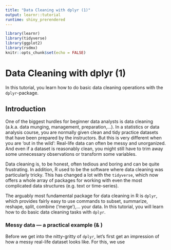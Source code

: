 ```yaml
---
title: "Data Cleaning with dplyr (1)"
output: learnr::tutorial
runtime: shiny_prerendered
---
```


```r
library(learnr)
library(tidyverse)
library(ggplot2)
library(rsdmx)
knitr::opts_chunk$set(echo = FALSE)


```

# Data Cleaning with dplyr (1)

In this tutorial, you learn how to do basic data cleaning operations with the `dplyr`-package.

## Introduction {data-progressive=TRUE}

One of the biggest hurdles for beginner data analysts is data cleaning (a.k.a. data munging, management, preparation,...). In a statistics or data analysis course, you are normally given clean and tidy practice datasets that have been prepared by the instructors. But this is very different when you are 'out in the wild': Real-life data can often be messy and unorganized. And even if a dataset is reasonably clean, you might still have to trim away some unnecessary observations or transform some variables.

Data cleaning is, to be honest, often tedious and boring and can be quite frustrating. In addition, R used to be the software where data cleaning was particularly tricky. This has changed a lot with the `tidyverse`, which now offers a whole array of packages for working with even the most complicated data structures (e.g. text or time-series). 

The arguably most fundamental package for data cleaning in R is `dplyr`, which provides fairly easy to use commands to subset, summarize, reshape, split, combine ('merge'),... your data. In this tutorial, you will learn how to do basic data cleaning tasks with `dplyr`.

###

### Messy data --- a practical example (& )

Before we get into the nitty-gritty of `dplyr`, let's first get an impression of how a messy real-life dataset looks like. For this, we use 


